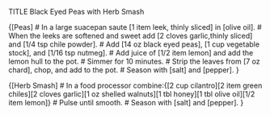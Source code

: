 TITLE Black Eyed Peas with Herb Smash

{[Peas]
# In a large suacepan saute [1 item leek, thinly sliced] in [olive oil].
# When the leeks are softened and sweet add [2 cloves garlic,thinly sliced] and [1/4 tsp chile powder].
# Add [14 oz black eyed peas], [1 cup vegetable stock], and [1/16 tsp nutmeg]. 
# Add juice of [1/2 item lemon] and add the lemon hull to the pot.
# Simmer for 10 minutes.
# Strip the leaves from [7 oz chard], chop, and add to the pot. 
# Season with [salt] and [pepper].
}

{[Herb Smash]
# In a food processor combine:{[2 cup cilantro][2 item green chiles][2 cloves garlic][1 oz shelled walnuts][1 tbl honey][1 tbl olive oil][1/2 item lemon]}
# Pulse until smooth. 
# Season with [salt] and [pepper].
}